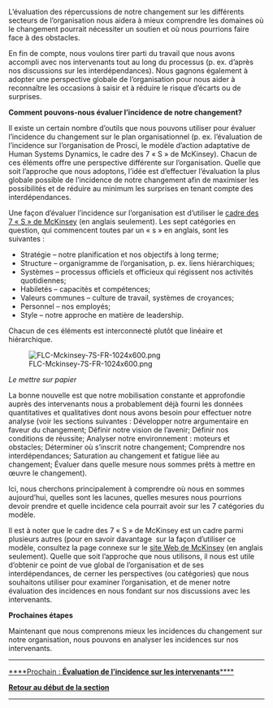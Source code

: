 L’évaluation des répercussions de notre changement sur les différents secteurs de l’organisation nous aidera à mieux comprendre les domaines où le changement pourrait nécessiter un soutien et où nous pourrions faire face à des obstacles.

En fin de compte, nous voulons tirer parti du travail que nous avons accompli avec nos intervenants tout au long du processus (p. ex. d’après nos discussions sur les interdépendances). Nous gagnons également à adopter une perspective globale de l’organisation pour nous aider à reconnaître les occasions à saisir et à réduire le risque d’écarts ou de surprises.

'''Comment pouvons-nous évaluer l’incidence de notre changement?'''

Il existe un certain nombre d’outils que nous pouvons utiliser pour évaluer l’incidence du changement sur le plan organisationnel (p. ex. l’évaluation de l’incidence sur l’organisation de Prosci, le modèle d’action adaptative de Human Systems Dynamics, le cadre des 7 « S » de McKinsey). Chacun de ces éléments offre une perspective différente sur l’organisation. Quelle que soit l’approche que nous adoptons, l’idée est d’effectuer l’évaluation la plus globale possible de l’incidence de notre changement afin de maximiser les possibilités et de réduire au minimum les surprises en tenant compte des interdépendances.

Une façon d’évaluer l’incidence sur l’organisation est d’utiliser le [https://www.mckinsey.com/business-functions/strategy-and-corporate-finance/our-insights/enduring-ideas-the-7-s-framework cadre des 7 « S » de McKinsey] (en anglais seulement). Les sept catégories en question, qui commencent toutes par un « s » en anglais, sont les suivantes :

* Stratégie – notre planification et nos objectifs à long terme;
* Structure – organigramme de l’organisation, p. ex. liens hiérarchiques;
* Systèmes – processus officiels et officieux qui régissent nos activités quotidiennes;
* Habiletés – capacités et compétences;
* Valeurs communes – culture de travail, systèmes de croyances;
* Personnel – nos employés;
* Style – notre approche en matière de leadership.

Chacun de ces éléments est interconnecté plutôt que linéaire et hiérarchique.

[[File:FLC-Mckinsey-7S-FR-1024x600.png]]

''Le mettre sur papier''

La bonne nouvelle est que notre mobilisation constante et approfondie auprès des intervenants nous a probablement déjà fourni les données quantitatives et qualitatives dont nous avons besoin pour effectuer notre analyse (voir les sections suivantes : Développer notre argumentaire en faveur du changement; Définir notre vision de l’avenir; Définir nos conditions de réussite; Analyser notre environnement : moteurs et obstacles; Déterminer où s’inscrit notre changement; Comprendre nos interdépendances; Saturation au changement et fatigue liée au changement; Évaluer dans quelle mesure nous sommes prêts à mettre en œuvre le changement).

Ici, nous cherchons principalement à comprendre où nous en sommes aujourd’hui, quelles sont les lacunes, quelles mesures nous pourrions devoir prendre et quelle incidence cela pourrait avoir sur les 7 catégories du modèle.

Il est à noter que le cadre des 7 « S » de McKinsey est un cadre parmi plusieurs autres (pour en savoir davantage  sur la façon d’utiliser ce modèle, consultez la page connexe sur le [https://www.mckinsey.com/business-functions/strategy-and-corporate-finance/our-insights/enduring-ideas-the-7-s-framework site Web de McKinsey] (en anglais seulement). Quelle que soit l’approche que nous utilisons, il nous est utile d’obtenir ce point de vue global de l’organisation et de ses interdépendances, de cerner les perspectives (ou catégories) que nous souhaitons utiliser pour examiner l’organisation, et de mener notre évaluation des incidences en nous fondant sur nos discussions avec les intervenants.

'''Prochaines étapes'''

Maintenant que nous comprenons mieux les incidences du changement sur notre organisation, nous pouvons en analyser les incidences sur nos intervenants.


-----

[https://articles.alpha.canada.ca/framework-for-leading-change/fr/evaluation-de-lincidence-sur-les-intervenants/ ****Prochain : '''Évaluation de l’incidence sur les intervenants'''****]

[https://articles.alpha.canada.ca/framework-for-leading-change/fr/capacite-etat-de-preparation-et-incidence/ '''Retour au début de la section''']


-----
